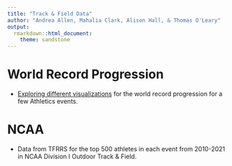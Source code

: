 ```yaml
---
title: "Track & Field Data"
author: "Andrea Allen, Mahalia Clark, Alison Hall, & Thomas O'Leary"
output:
  rmarkdown::html_document:
    theme: sandstone
---
```


# World Record Progression

- [Exploring different visualizations](https://tsoleary.github.io/track/world_record_progression/athletics_world_record_progression.html) for the world record progression for a few Athletics events.

# NCAA

- Data from TFRRS for the top 500 athletes in each event from 2010-2021 in NCAA Division I Outdoor Track & Field.
